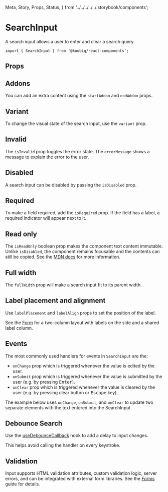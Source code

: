   Meta,
  Story,
  Props,
  Status,
} from '../../../../../.storybook/components';


<Meta of={Stories} />

# SearchInput

<Status variant="experimental" />

A search input allows a user to enter and clear a search query.

```tsx
import { SearchInput } from '@koobiq/react-components';
```

<Story of={Stories.Base} />

## Props

<Props />

## Addons

You can add an extra content using the `startAddon` and `endAddon` props.

<Story of={Stories.Addons} />

## Variant

To change the visual state of the search input, use the `variant` prop.

<Story of={Stories.Variant} />

## Invalid

The `isInvalid` prop toggles the error state. The `errorMessage` shows a message to explain the error to the user.

<Story of={Stories.Invalid} />

## Disabled

A search input can be disabled by passing the `isDisabled` prop.

<Story of={Stories.Disabled} />

## Required

To make a field required, add the `isRequired` prop.
If the field has a label, a required indicator will appear next to it.

<Story of={Stories.Required} />

## Read only

The `isReadOnly` boolean prop makes the component text content immutable.
Unlike `isDisabled`, the component remains focusable and the contents can still be copied.
See the [MDN docs](https://developer.mozilla.org/en-US/docs/Web/HTML/Attributes/readonly) for more information.

<Story of={Stories.ReadOnly} />

## Full width

The `fullWidth` prop will make a search input fit to its parent width.

<Story of={Stories.FullWidth} />

## Label placement and alignment

Use `labelPlacement` and `labelAlign` props to set the position of the label.

See the [Form](?path=/docs/components-form--docs#visual-options) for a two-column layout with labels on the side and a shared label column.

<Story of={Stories.LabelPlacementAlignment} />

## Events

The most commonly used handlers for events in `SearchInput` are the:

- `onChange` prop which is triggered whenever the value is edited by the user.
- `onSubmit` prop which is triggered whenever the value is submitted by the user (e.g. by pressing <kbd>Enter</kbd>).
- `onClear` prop which is triggered whenever the value is cleared by the user (e.g. by pressing clear button or <kbd>Escape</kbd> key).

The example below uses `onChange`, `onSubmit`, and `onClear` to update two separate elements with the text entered into the SearchInput.

<Story of={Stories.Events} />

## Debounce Search

Use the [useDebounceCallback](?path=/docs/hooks-usedebouncecallback--docs) hook to add a delay to input changes.

This helps avoid calling the handler on every keystroke.

<Story of={Stories.DebounceSearch} />

## Validation

Input supports HTML validation attributes, custom validation logic, server errors,
and can be integrated with external form libraries. See the [Forms](?path=/docs/forms--docs) guide for details.

<Story of={Stories.Validation} />

